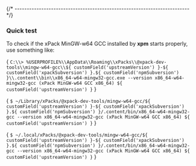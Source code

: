 

{/* ------------------------------------------------------------------------ */}

### Quick test

To check if the xPack MinGW-w64 GCC installed by **xpm** starts properly, use something like:

<Tabs groupId="operating-systems">
<TabItem value="windows" label="Windows" default>

<CodeBlock language="console"> {
`C:\\> %USERPROFILE%\\AppData\\Roaming\\xPacks\\@xpack-dev-tools\\mingw-w64-gcc\\${ customField('upstreamVersion') }-${ customField('xpackSubversion') }.${ customField('npmSubversion') }\\.content\\bin\\x86_64-w64-mingw32-gcc.exe --version
x86_64-w64-mingw32-gcc (xPack MinGW-w64 GCC x86_64) ${ customField('upstreamVersion') }`
} </CodeBlock>

</TabItem>
<TabItem value="macos" label="macOS">

<CodeBlock language="console"> {
`$ ~/Library/xPacks/@xpack-dev-tools/mingw-w64-gcc/${ customField('upstreamVersion') }-${ customField('xpackSubversion') }.${ customField('npmSubversion') }/.content/bin/x86_64-w64-mingw32-gcc --version
x86_64-w64-mingw32-gcc (xPack MinGW-w64 GCC x86_64) ${ customField('upstreamVersion') }`
} </CodeBlock>

</TabItem>
<TabItem value="linux" label="GNU/Linux">

<CodeBlock language="console"> {
`$ ~/.local/xPacks/@xpack-dev-tools/mingw-w64-gcc/${ customField('upstreamVersion') }-${ customField('xpackSubversion') }.${ customField('npmSubversion') }/.content/bin/x86_64-w64-mingw32-gcc --version
x86_64-w64-mingw32-gcc (xPack MinGW-w64 GCC x86_64) ${ customField('upstreamVersion') }`
} </CodeBlock>

</TabItem>
</Tabs>
